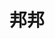 # 邦邦


<BangDream
  api="https://api.yixiaojiu.top/api/edge/bangdream/data"
  LoadingComponet={Loading}
  ErrorComponent={ShowError}
/>
